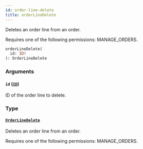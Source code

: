 ```yaml
---
id: order-line-delete
title: orderLineDelete
---
```



Deletes an order line from an order. 

Requires one of the following permissions: MANAGE_ORDERS.

```graphql
orderLineDelete(
  id: ID!
): OrderLineDelete
```


### Arguments

#### `id` ([`ID`](../../../developer/api-reference/scalars/id))

ID of the order line to delete.


### Type

#### [`OrderLineDelete`](../../../developer/api-reference/objects/order-line-delete) 

Deletes an order line from an order. 

Requires one of the following permissions: MANAGE_ORDERS.




